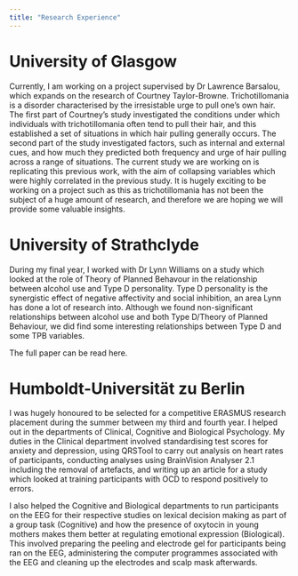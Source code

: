 ```yaml
---
title: "Research Experience"
---
```


# University of Glasgow

Currently, I am working on a project supervised by Dr Lawrence Barsalou, which expands on the research of Courtney Taylor-Browne. Trichotillomania is a disorder characterised by the irresistable urge to pull one's own hair. The first part of Courtney's study investigated the conditions under which individuals with trichotillomania often tend to pull their hair, and this established a set of situations in which hair pulling generally occurs. The second part of the study investigated factors, such as internal and external cues, and how much they predicted both frequency and urge of hair pulling across a range of situations. The current study we are working on is replicating this previous work, with the aim of collapsing variables which were highly correlated in the previous study. It is hugely exciting to be working on a project such as this as trichotillomania has not been the subject of a huge amount of research, and therefore we are hoping we will provide some valuable insights.


# University of Strathclyde

During my final year, I worked with Dr Lynn Williams on a study which looked at the role of Theory of Planned Behavour in the relationship between alcohol use and Type D personality. Type D personality is the synergistic effect of negative affectivity and social inhibition, an area Lynn has done a lot of research into. Although we found non-significant relationships between alcohol use and both Type D/Theory of Planned Behaviour, we did find some interesting relationships between Type D and some TPB variables.

The full paper can be read here.



# Humboldt-Universität zu Berlin

I was hugely honoured to be selected for a competitive ERASMUS research placement during the summer between my third and fourth year. I helped out in the departments of Clinical, Cognitive and Biological Psychology. My duties in the Clinical department involved standardising test scores for anxiety and depression, using QRSTool to carry out analysis on heart rates of participants, conducting analyses using BrainVision Analyser 2.1 including the removal of artefacts, and writing up an article for a study which looked at training participants with OCD to respond positively to errors. 

I also helped the Cognitive and Biological departments to run participants on the EEG for their respective studies on lexical decision making as part of a group task (Cognitive) and how the presence of oxytocin in young mothers makes them better at regulating emotional expression (Biological). This involved preparing the peeling and electrode gel for participants being ran on the EEG, administering the computer programmes associated with the EEG and cleaning up the electrodes and scalp mask afterwards.